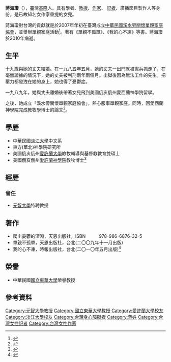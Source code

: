 {{Infobox_officeholder
| name = 蔣海瓊
| image name =
| width = 
| Sex =  
| now = 
| period =
| party = 
| Native place = 
| date of birth = {{birth date|1951|9|15}} 
| date of death = {{death date and age|2010|2|16|1951|9|15}} 
| place of birth = {{ROC|臺灣省}}[[基隆市|基隆市]]
| nationality = {{ROC}}
| educate = 
*[[淡江大學|淡江大學]]中文系
*東方（華北）神學院研究所
*美國俄亥俄州[[愛許蘭大學|愛許蘭大學]]教牧輔導與基督教教育雙碩士
*美國俄亥俄州[[愛許蘭大學|愛許蘭大學]]教牧博士
| past = 
}}
'''蔣海瓊'''（{{bd|1951年|9月15日|2010年|2月16日}}），臺灣[[基隆|基隆]]人。具有學者、[[教授|教授]]、[[作家|作家]]、
[[記者|記者]]、廣播節目製作人等身份，是已故知名女作家重提的女兒。

蔣海瓊對台灣的貢獻就是於2007年年初在臺灣成立[[中華民國溪水旁關懷單親家庭協會|中華民國溪水旁關懷單親家庭協會]]，並舉辦單親家庭活動<ref>{{Cite web |url=https://news.ltn.com.tw/amp/news/life/paper/164465 |title=奉獻單親家 漸凍身磨不退 |access-date=2021-07-06 |archive-date=2021-07-09 |archive-url=https://web.archive.org/web/20210709184513/https://news.ltn.com.tw/amp/news/life/paper/164465 |dead-url=no }}</ref>。著有《單親不孤單》、《我的心不凍》等書。蔣海瓊於2010年病逝。

== 生平 ==
十九歲與她的丈夫結婚。在一九八五年五月，她的丈夫一出門就被憲兵抓走了，在毫無證據的情況下，她的丈夫被判刑兩年兩個月。出獄後因為無法工作的先生，把壓力都發洩在她的身上，她也得了憂鬱症。

一九八九年，她與丈夫離婚後帶著女兒飛到美國俄亥俄州愛西蘭神學院留學。

之後，她成立「溪水旁關懷單親家庭協會」，熱心服事單親家庭。同時，回愛西蘭神學院完成教牧學博士的論文<ref>{{Cite web |url=http://www.goodnews.org.tw/magazine.php?id=12136 |title=佳音聯播網：單親也是一個家─蔣海瓊的故事 |access-date=2021-07-06 |archive-date=2021-07-12 |archive-url=https://web.archive.org/web/20210712031558/http://www.goodnews.org.tw/magazine.php?id=12136 |dead-url=no }}</ref>。

== 學歷 ==
*中華民國[[淡江大學|淡江大學]]中文系
*東方(華北)神學院研究所
*美國俄亥俄州[[愛許蘭大學|愛許蘭大學]]教牧輔導與基督教教育雙碩士
*美國俄亥俄州[[愛許蘭神學院|愛許蘭神學院]]教牧博士<ref>{{Cite web |url=https://www.chinatimes.com/amp/newspapers/20100411000554-260115 |title=作家談心－自由飛翔的靈魂 |access-date=2021-07-06 |archive-date=2021-07-09 |archive-url=https://web.archive.org/web/20210709184838/https://www.chinatimes.com/amp/newspapers/20100411000554-260115 |dead-url=no }}</ref>

== 經歷 ==
=== 曾任 ===
*[[元智大學|元智大學]]特聘教授

== 著作 ==
*爬出憂鬱的深淵，天恩出版社，ISBN　　　978-986-6876-32-5
*單親不孤單，天恩出版社，台北(二〇〇九年十一月出版)
*我的心不凍，時報出版社，台北(二〇一〇年五月出版)<ref>{{Cite web |url=http://www.readingtimes.com.tw/timeshtml/ad/cf0162/index.htm |title=存档副本 |accessdate=2010-09-14 |archive-date=2010-05-01 |archive-url=https://web.archive.org/web/20100501173200/http://www.readingtimes.com.tw/timeshtml/ad/CF0162/index.htm |dead-url=no }}</ref>

== 榮譽 ==
*中華民國[[國立東華大學|國立東華大學]]榮譽教授

== 參考資料 ==
{{Reflist}}

{{DEFAULTSORT:Jiang, Haiqiong}}

[[Category:元智大學教授|Category:元智大學教授]]
[[Category:國立東華大學教授|Category:國立東華大學教授]]
[[Category:愛許蘭大學校友|Category:愛許蘭大學校友]]
[[Category:淡江大學校友|Category:淡江大學校友]]
[[Category:台灣身心障礙者|Category:台灣身心障礙者]]
[[Category:蔣姓|Category:蔣姓]]
[[Category:台灣女性記者|Category:台灣女性記者]]
[[Category:台灣女性作家|Category:台灣女性作家]]